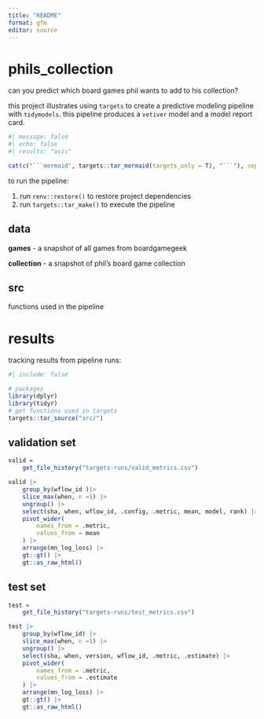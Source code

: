 ```yaml
---
title: "README"
format: gfm
editor: source
---
```


# phils_collection

can you predict which board games phil wants to add to his collection?

this project illustrates using `targets` to create a predictive modeling pipeline with `tidymodels`. this pipeline produces a `vetiver` model and a model report card.

```r
#| message: false
#| echo: false
#| results: "asis"

cat(c("```mermaid", targets::tar_mermaid(targets_only = T), "```"), sep = "\n")

```

to run the pipeline:

1. run `renv::restore()` to restore project dependencies
2. run `targets::tar_make()` to execute the pipeline

## data

**games** - a snapshot of all games from boardgamegeek

**collection** - a snapshot of phil's board game collection

## src

functions used in the pipeline

# results

tracking results from pipeline runs:

```r
#| include: false

# packages
library(dplyr)
library(tidyr)
# get functions used in targets
targets::tar_source("src/")

```


## validation set

```r

valid = 
    get_file_history("targets-runs/valid_metrics.csv")

valid |>
    group_by(wflow_id )|>
    slice_max(when, n =1) |>
    ungroup() |>
    select(sha, when, wflow_id, .config, .metric, mean, model, rank) |>
    pivot_wider(
        names_from = .metric,
        values_from = mean
    ) |>
    arrange(mn_log_loss) |>
    gt::gt() |>
    gt::as_raw_html()

```

## test set

```r

test = 
    get_file_history("targets-runs/test_metrics.csv")

test |>
    group_by(wflow_id) |>
    slice_max(when, n =1) |>
    ungroup() |>
    select(sha, when, version, wflow_id, .metric, .estimate) |>
    pivot_wider(
        names_from = .metric,
        values_from = .estimate
    ) |>
    arrange(mn_log_loss) |>
    gt::gt() |>
    gt::as_raw_html()

```

